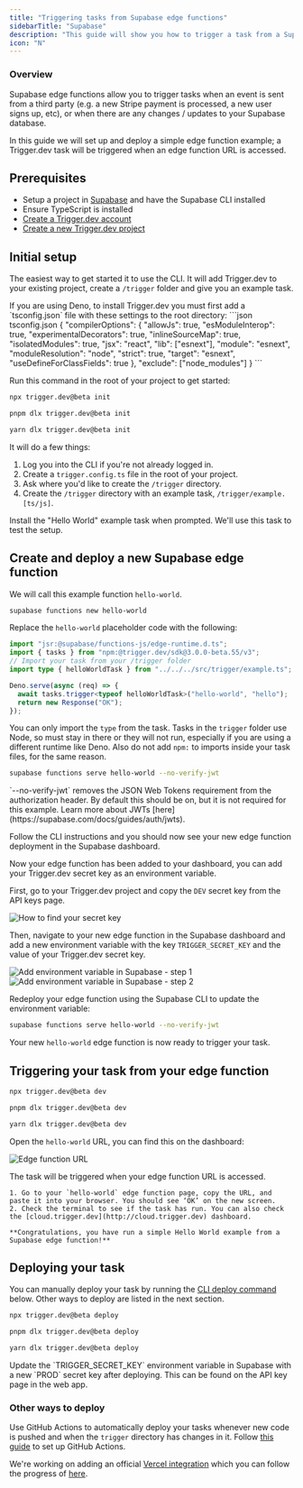 ```yaml
---
title: "Triggering tasks from Supabase edge functions"
sidebarTitle: "Supabase"
description: "This guide will show you how to trigger a task from a Supabase edge function, and then view the run."
icon: "N"
---
```



### Overview

Supabase edge functions allow you to trigger tasks when an event is sent from a third party (e.g. a new Stripe payment is processed, a new user signs up, etc), or when there are any changes / updates to your Supabase database.

In this guide we will set up and deploy a simple edge function example; a Trigger.dev task will be triggered when an edge function URL is accessed.

## Prerequisites

- Setup a project in [Supabase](https://supabase.com/) and have the Supabase CLI installed
- Ensure TypeScript is installed
- [Create a Trigger.dev account](https://cloud.trigger.dev)
- [Create a new Trigger.dev project](/guides/dashboard/creating-a-project)

## Initial setup

<Steps>

<Step title="Run the CLI `init` command">

The easiest way to get started it to use the CLI. It will add Trigger.dev to your existing project, create a `/trigger` folder and give you an example task.

<Note>
If you are using Deno, to install Trigger.dev you must first add a `tsconfig.json` file with these settings to the root directory:
<Accordion title="tsconfig.json file to add">
```json tsconfig.json
{
  "compilerOptions": {
    "allowJs": true,
    "esModuleInterop": true,
    "experimentalDecorators": true,
    "inlineSourceMap": true,
    "isolatedModules": true,
    "jsx": "react",
    "lib": ["esnext"],
    "module": "esnext",
    "moduleResolution": "node",
    "strict": true,
    "target": "esnext",
    "useDefineForClassFields": true
  },
  "exclude": ["node_modules"]
}
```
</Accordion>
</Note>

Run this command in the root of your project to get started:

<CodeGroup>

```bash npm
npx trigger.dev@beta init
```

```bash pnpm
pnpm dlx trigger.dev@beta init
```

```bash yarn
yarn dlx trigger.dev@beta init
```

</CodeGroup>


It will do a few things:

1. Log you into the CLI if you're not already logged in.
2. Create a `trigger.config.ts` file in the root of your project.
3. Ask where you'd like to create the `/trigger` directory.
4. Create the `/trigger` directory with an example task, `/trigger/example.[ts/js]`.

Install the "Hello World" example task when prompted. We'll use this task to test the setup.

</Step>
  <CliDevStep />
  <CliRunTestStep />
  <CliViewRunStep />
</Steps>

## Create and deploy a new Supabase edge function

<Steps>

<Step title="Create a new edge function using the Supabase CLI">

We will call this example function `hello-world`.

``` bash
supabase functions new hello-world
```

</Step>

<Step title="Update the edge function code">

Replace the `hello-world` placeholder code with the following:

```ts hello-world/index.ts
import "jsr:@supabase/functions-js/edge-runtime.d.ts";
import { tasks } from "npm:@trigger.dev/sdk@3.0.0-beta.55/v3";
// Import your task from your /trigger folder
import type { helloWorldTask } from "../../../src/trigger/example.ts";

Deno.serve(async (req) => {
  await tasks.trigger<typeof helloWorldTask>("hello-world", "hello");
  return new Response("OK");
});
```

<Note>You can only import the `type` from the task.</Note>
<Note>
  Tasks in the `trigger` folder use Node, so must stay in there or they will not run, especially if
  you are using a different runtime like Deno. Also do not add `npm:` to imports inside your task
  files, for the same reason.
</Note>

</Step>

<Step title="Deploy your new edge function">


``` bash
supabase functions serve hello-world --no-verify-jwt
```

<Note>
  `--no-verify-jwt` removes the JSON Web Tokens requirement from the authorization header. By
  default this should be on, but it is not required for this example. Learn more about JWTs
  [here](https://supabase.com/docs/guides/auth/jwts).
</Note>

Follow the CLI instructions and you should now see your new edge function deployment in the Supabase dashboard.


</Step>
<Step title="Add your Trigger.dev secret key">

Now your edge function has been added to your dashboard, you can add your Trigger.dev secret key as an environment variable.

First, go to your Trigger.dev project and copy the `DEV` secret key from the API keys page.

![How to find your secret key](/images/api-keys.png)

Then, navigate to your new edge function in the Supabase dashboard and add a new environment variable with the key `TRIGGER_SECRET_KEY` and the value of your Trigger.dev secret key.

![Add environment variable in Supabase - step 1](/images/supabase-keys-1.png)
![Add environment variable in Supabase - step 2](/images/supabase-keys-2.png)

</Step>

<Step title="Redeploy your edge function">

Redeploy your edge function using the Supabase CLI to update the environment variable:

``` bash
supabase functions serve hello-world --no-verify-jwt
```

Your new `hello-world` edge function is now ready to trigger your task.

</Step>

</Steps>

## Triggering your task from your edge function

<Steps>

<Step title="Run the Trigger.dev CLI `dev` command">

<CodeGroup>

```bash npm
npx trigger.dev@beta dev
```

```bash pnpm
pnpm dlx trigger.dev@beta dev
```

```bash yarn
yarn dlx trigger.dev@beta dev
```

</CodeGroup>

</Step>

<Step title="Trigger a dev run">

Open the `hello-world` URL, you can find this on the dashboard:

![Edge function URL](/images/supabase-function-url.png)

The task will be triggered when your edge function URL is accessed. 

    1. Go to your `hello-world` edge function page, copy the URL, and paste it into your browser. You should see ‘OK’ on the new screen.
    2. Check the terminal to see if the task has run. You can also check the [cloud.trigger.dev](http://cloud.trigger.dev) dashboard.

    **Congratulations, you have run a simple Hello World example from a Supabase edge function!**

</Step>
</Steps>

## Deploying your task

You can manually deploy your task by running the [CLI deploy command](/cli-deploy) below. Other ways to deploy are listed in the next section.

<CodeGroup>

```bash npm
npx trigger.dev@beta deploy
```

```bash pnpm
pnpm dlx trigger.dev@beta deploy
```

```bash yarn
yarn dlx trigger.dev@beta deploy
```

</CodeGroup>

<Note>
  Update the `TRIGGER_SECRET_KEY` environment variable in Supabase with a new `PROD` secret key
  after deploying. This can be found on the API key page in the web app.
</Note>

### Other ways to deploy

<Tabs>

<Tab title="GitHub Actions">

Use GitHub Actions to automatically deploy your tasks whenever new code is pushed and when the `trigger` directory has changes in it. Follow [this guide](/github-actions) to set up GitHub Actions.

</Tab>

<Tab title="Vercel Integration">

We're working on adding an official [Vercel integration](/vercel-integration) which you can follow the progress of [here](https://feedback.trigger.dev/p/vercel-integration-3).

</Tab>

</Tabs>

<UsefulNextSteps />
